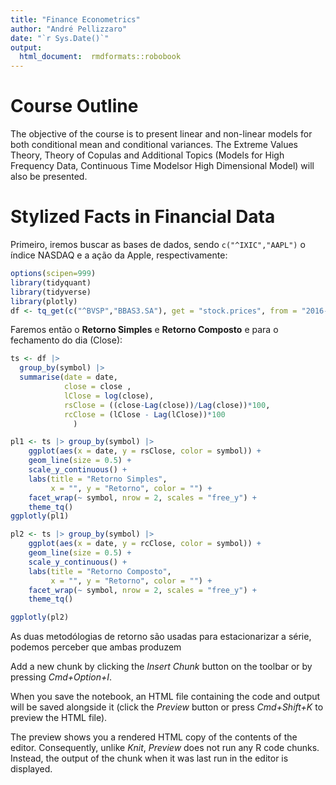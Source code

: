 ```yaml
---
title: "Finance Econometrics"
author: "André Pellizzaro"
date: "`r Sys.Date()`"
output:
  html_document:  rmdformats::robobook
---
```

# Course Outline
The objective of the course is to present linear and non-linear models for both conditional mean and conditional variances. The Extreme Values Theory, Theory of Copulas and Additional Topics (Models for High Frequency Data, Continuous Time Modelsor High Dimensional Model) will also be presented.

# Stylized Facts in Financial Data

Primeiro, iremos buscar as bases de dados, sendo `c("^IXIC","AAPL")` o índice NASDAQ e a ação da Apple, respectivamente:

```r
options(scipen=999)
library(tidyquant)
library(tidyverse)
library(plotly)
df <- tq_get(c("^BVSP","BBAS3.SA"), get = "stock.prices", from = "2016-01-01", complete_cases = FALSE)
```

Faremos então o **Retorno Simples** e **Retorno Composto** e para o fechamento do dia (Close):


```r

ts <- df |> 
  group_by(symbol) |> 
  summarise(date = date, 
            close = close , 
            lClose = log(close), 
            rsClose = ((close-Lag(close))/Lag(close))*100,
            rcClose = (lClose - Lag(lClose))*100
              )

pl1 <- ts |> group_by(symbol) |>
    ggplot(aes(x = date, y = rsClose, color = symbol)) +
    geom_line(size = 0.5) +
    scale_y_continuous() +
    labs(title = "Retorno Simples",
         x = "", y = "Retorno", color = "") +
    facet_wrap(~ symbol, nrow = 2, scales = "free_y") +
    theme_tq() 
ggplotly(pl1)

pl2 <- ts |> group_by(symbol) |>
    ggplot(aes(x = date, y = rcClose, color = symbol)) +
    geom_line(size = 0.5) +
    scale_y_continuous() +
    labs(title = "Retorno Composto",
         x = "", y = "Retorno", color = "") +
    facet_wrap(~ symbol, nrow = 2, scales = "free_y") +
    theme_tq() 

ggplotly(pl2)
```

As duas metodólogias de retorno são usadas para estacionarizar a série, podemos perceber que ambas produzem 



Add a new chunk by clicking the *Insert Chunk* button on the toolbar or by pressing *Cmd+Option+I*.

When you save the notebook, an HTML file containing the code and output will be saved alongside it (click the *Preview* button or press *Cmd+Shift+K* to preview the HTML file).

The preview shows you a rendered HTML copy of the contents of the editor. Consequently, unlike *Knit*, *Preview* does not run any R code chunks. Instead, the output of the chunk when it was last run in the editor is displayed.
